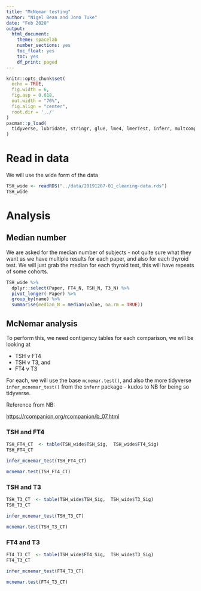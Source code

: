 ```yaml
---
title: "McNemar testing"
author: "Nigel Bean and Jono Tuke"
date: "Feb 2020"
output: 
  html_document:
    theme: spacelab
    number_sections: yes
    toc_float: yes
    toc: yes
    df_print: paged
---
```


```r
knitr::opts_chunk$set(
  echo = TRUE, 
  fig.width = 6, 
  fig.asp = 0.618, 
  out.width = "70%",
  fig.align = "center", 
  root.dir = '../'
)
pacman::p_load(
  tidyverse, lubridate, stringr, glue, lme4, lmerTest, inferr, multcomp
)
```

# Read in data

We will use the wide form of the data

```r
TSH_wide <- readRDS("../data/20191207-01_cleaning-data.rds")
TSH_wide
```

# Analysis

## Median number

We are asked for the median number of subjects -  not quite sure what they want as we have multiple results for each paper, and also for each thyroid test. We will just grab the median for each thyroid test, this will have repeats of some cohorts. 


```r
TSH_wide %>% 
  dplyr::select(Paper, FT4_N, TSH_N, T3_N) %>% 
  pivot_longer(-Paper) %>% 
  group_by(name) %>% 
  summarise(median_N = median(value, na.rm = TRUE))
```

## McNemar analysis

To perform this, we need contigency tables for each comparison, we will be looking at

- TSH v FT4
- TSH v T3, and 
- FT4 v T3

For each, we will use the base `mcnemar.test()`, and also the more tidyverse `infer_mcnemar_test()` from the `inferr` package - kudos to NB for being so tidyverse. 

Reference from NB:

<https://rcompanion.org/rcompanion/b_07.html>

### TSH and FT4

```r
TSH_FT4_CT  <- table(TSH_wide$TSH_Sig,  TSH_wide$FT4_Sig)
TSH_FT4_CT
```

```r
infer_mcnemar_test(TSH_FT4_CT)
```

```r
mcnemar.test(TSH_FT4_CT)
```


### TSH and T3

```r
TSH_T3_CT  <- table(TSH_wide$TSH_Sig,  TSH_wide$T3_Sig)
TSH_T3_CT
```

```r
infer_mcnemar_test(TSH_T3_CT)
```

```r
mcnemar.test(TSH_T3_CT)
```


### FT4 and T3

```r
FT4_T3_CT  <- table(TSH_wide$FT4_Sig,  TSH_wide$T3_Sig)
FT4_T3_CT
```

```r
infer_mcnemar_test(FT4_T3_CT)
```

```r
mcnemar.test(FT4_T3_CT)
```

    



